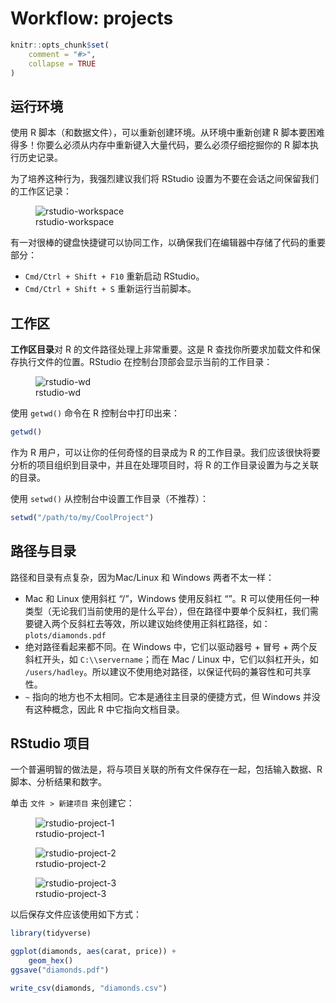 # Workflow: projects {#workflow-projects}

```R
knitr::opts_chunk$set(
    comment = "#>",
    collapse = TRUE
)
```

## 运行环境

使用 R 脚本（和数据文件），可以重新创建环境。从环境中重新创建 R 脚本要困难得多！你要么必须从内存中重新键入大量代码，要么必须仔细挖掘你的 R 脚本执行历史记录。

为了培养这种行为，我强烈建议我们将 RStudio 设置为不要在会话之间保留我们的工作区记录：

![rstudio-workspace](https://d33wubrfki0l68.cloudfront.net/7fa44a5471d40025344176ede4169c5ad3159482/1577f/screenshots/rstudio-workspace.png)

有一对很棒的键盘快捷键可以协同工作，以确保我们在编辑器中存储了代码的重要部分：

- `Cmd/Ctrl + Shift + F10` 重新启动 RStudio。
- `Cmd/Ctrl + Shift + S` 重新运行当前脚本。

## 工作区

**工作区目录**对 R 的文件路径处理上非常重要。这是 R 查找你所要求加载文件和保存执行文件的位置。RStudio 在控制台顶部会显示当前的工作目录：

![rstudio-wd](https://d33wubrfki0l68.cloudfront.net/176fc11b0b484209bd77f13ab5116b8a0d7aa13a/2b6f7/screenshots/rstudio-wd.png)

使用 `getwd()` 命令在 R 控制台中打印出来：

```R
getwd()
```

作为 R 用户，可以让你的任何奇怪的目录成为 R 的工作目录。我们应该很快将要分析的项目组织到目录中，并且在处理项目时，将 R 的工作目录设置为与之关联的目录。

使用 `setwd()` 从控制台中设置工作目录（不推荐）：

```R
setwd("/path/to/my/CoolProject")
```

## 路径与目录

路径和目录有点复杂，因为Mac/Linux 和 Windows 两者不太一样：

- Mac 和 Linux 使用斜杠 “/”，Windows 使用反斜杠 “\”。R 可以使用任何一种类型（无论我们当前使用的是什么平台），但在路径中要单个反斜杠，我们需要键入两个反斜杠去等效，所以建议始终使用正斜杠路径，如：`plots/diamonds.pdf`
- 绝对路径看起来都不同。在 Windows 中，它们以驱动器号 + 冒号 + 两个反斜杠开头，如 `C:\\servername`；而在 Mac / Linux 中，它们以斜杠开头，如 `/users/hadley`。所以建议不使用绝对路径，以保证代码的兼容性和可共享性。
- `~` 指向的地方也不太相同。它本是通往主目录的便捷方式，但 Windows 并没有这种概念，因此 R 中它指向文档目录。

## RStudio 项目

一个普遍明智的做法是，将与项目关联的所有文件保存在一起，包括输入数据、R 脚本、分析结果和数字。

单击 `文件 > 新建项目` 来创建它：

![rstudio-project-1](https://d33wubrfki0l68.cloudfront.net/87562c4851bf4d0b0c8415dc9d6690493572e362/a6685/screenshots/rstudio-project-1.png)

![rstudio-project-2](https://d33wubrfki0l68.cloudfront.net/0fa791e2621be297cb9c5cac0b2802223e3d7714/57d89/screenshots/rstudio-project-2.png)

![rstudio-project-3](https://d33wubrfki0l68.cloudfront.net/dee6324df1f5c5121d1c1e9eed822ee52c87167b/1f325/screenshots/rstudio-project-3.png)

以后保存文件应该使用如下方式：

```R
library(tidyverse)

ggplot(diamonds, aes(carat, price)) +
    geom_hex()
ggsave("diamonds.pdf")

write_csv(diamonds, "diamonds.csv")
```

